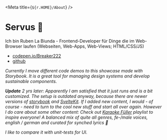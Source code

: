 
<Meta title={`${r.HOME}/About`} />

# Servus 👋

Ich bin Ruben La Biunda - Frontend-Developer für Dinge die im Web-Browser laufen (Webseiten, Web-Apps, Web-Views; HTML/CSS/JS)

- [codepen.io/Breaker222](https://codepen.io/Breaker222)
- [github](https://github.com/gitbreaker222)

_Currently I move different code demos to this showcase made with Storybook.
It is a great tool for managing design systems and develop sustainable components._

_**Update** 2 yrs later: Apparently I am satisfied that it just runs and is a bit customized. The setup is outdated anyway, because there are newer versions of [storybook](https://storybook.js.org/releases/7.0) and [SvelteKit](https://svelte.dev/blog/svelte-4). If I added new content, I would - of course - need to turn to the cool new stuff and start all over again. However I do care about some other content: Check out [Karaoke Füller](https://open.spotify.com/playlist/41C1ZD9QhWcwcQileUbVNI?si=58d393ba58cc4da2) playlist to inspire everyone! A balanced mix of quite all genres, fe-/male voices, english / german and curated for synched lyrics 🤩_

_I like to compare it with unit-tests for UI._
